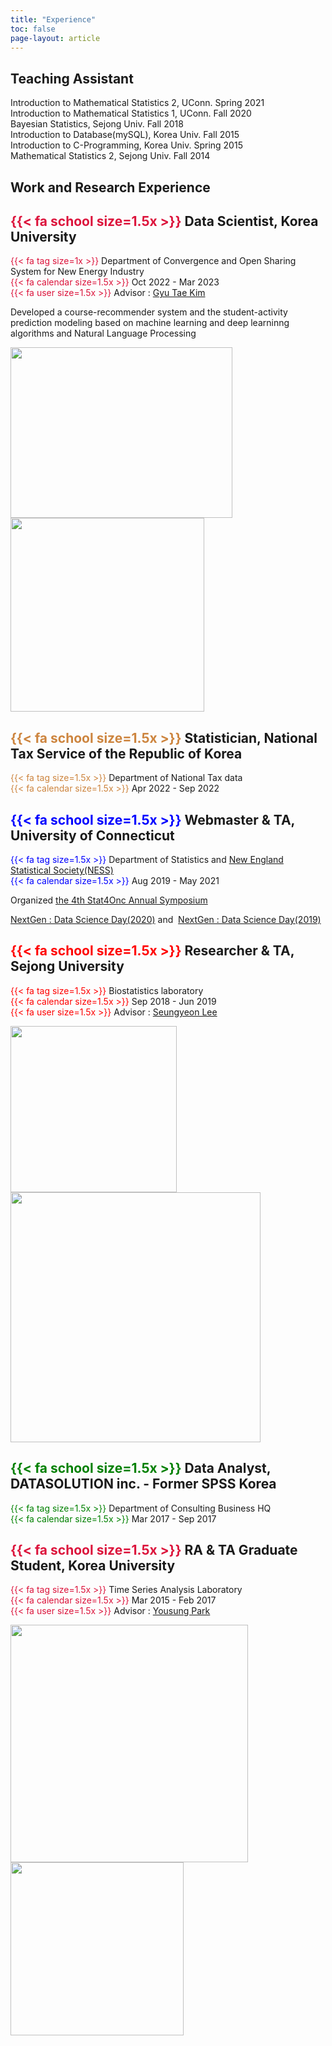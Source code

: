 ```yaml
---
title: "Experience"
toc: false
page-layout: article
---
```



## **Teaching Assistant**

::: {.callout-important appearance="simple" icon="false"}
Introduction to Mathematical Statistics 2, UConn. Spring 2021\
Introduction to Mathematical Statistics 1, UConn. Fall 2020\
Bayesian Statistics, Sejong Univ. Fall 2018\
Introduction to Database(mySQL), Korea Univ. Fall 2015\
Introduction to C-Programming, Korea Univ. Spring 2015\
Mathematical Statistics 2, Sejong Univ. Fall 2014\
:::



## **Work and Research Experience**

::: {.callout-caution icon="false"}
## [{{< fa school size=1.5x >}}]{style="color:crimson"} **Data Scientist, Korea University**

[{{< fa tag size=1x >}}]{style="color:crimson"} Department of Convergence and Open Sharing System for New Energy Industry\
[{{< fa calendar size=1.5x >}}]{style="color:crimson"} Oct 2022 - Mar 2023\
[{{< fa user size=1.5x >}}]{style="color:crimson"} Advisor : [Gyu Tae Kim](https://ndl.korea.ac.kr/)

Developed a course-recommender system and the student-activity prediction modeling based on machine learning and deep learninng algorithms and Natural Language Processing
:::

![](images/images-01.jpg){width="355" height="273"} ![](images/images10.jpg){width="310"}

::: {.callout-warning icon="false"}
## [{{< fa school size=1.5x >}}]{style="color:peru"} **Statistician, National Tax Service of the Republic of Korea**
[{{< fa tag size=1.5x >}}]{style="color:peru"} Department of National Tax data\
[{{< fa calendar size=1.5x >}}]{style="color:peru"} Apr 2022 - Sep 2022\

:::

<!--![](images/image7.jpg){width="220"} ![](images/image6.jpg){width="220"} ![](images/image4.jpg){width="220"}
-->
::: {.callout-note icon="false"}
## [{{< fa school size=1.5x >}}]{style="color:blue"} **Webmaster & TA, University of Connecticut**
[{{< fa tag size=1.5x >}}]{style="color:blue"} Department of Statistics and [New England Statistical Society(NESS)](https://nestat.org/about/it-team/)\
[{{< fa calendar size=1.5x >}}]{style="color:blue"} Aug 2019 - May 2021\


Organized [the 4th Stat4Onc Annual Symposium](https://events.stat4onc.org/stat4onc2021/)

[NextGen : Data Science Day(2020)](https://nestat.org/nextgen/dsd2020/) and  [NextGen : Data Science Day(2019)](https://nestat.org/nextgen/dsd2019/) 
:::

::: {.callout-caution icon="false"}
## [{{< fa school size=1.5x >}}]{style="color:red"} **Researcher & TA, Sejong University**
[{{< fa tag size=1.5x >}}]{style="color:red"} Biostatistics laboratory\
[{{< fa calendar size=1.5x >}}]{style="color:red"} Sep 2018 - Jun 2019\
[{{< fa user size=1.5x >}}]{style="color:red"} Advisor : [Seungyeon Lee](http://dasan.sejong.ac.kr/~leesy/)

:::

![](images/images3-01.jpg){width="266"} ![](images/image8-01.jpg){width="400"}

::: {.callout-tip icon="false"}
## [{{< fa school size=1.5x >}}]{style="color:green"} **Data Analyst, DATASOLUTION inc. - Former SPSS Korea**
[{{< fa tag size=1.5x >}}]{style="color:green"} Department of Consulting Business HQ\
[{{< fa calendar size=1.5x >}}]{style="color:green"} Mar 2017 - Sep 2017\
:::

::: {.callout-caution icon="false"}
## [{{< fa school size=1.5x >}}]{style="color:crimson"} **RA & TA Graduate Student, Korea University**
[{{< fa tag size=1.5x >}}]{style="color:crimson"} Time Series Analysis Laboratory\
[{{< fa calendar size=1.5x >}}]{style="color:crimson"} Mar 2015 - Feb 2017\
[{{< fa user size=1.5x >}}]{style="color:crimson"} Advisor : [Yousung Park](https://www.researchgate.net/profile/Yousung-Park)

:::

![](images/image12-02.jpg){width="380"} ![](images/image11-02.jpg){width="277"}



```r

```
